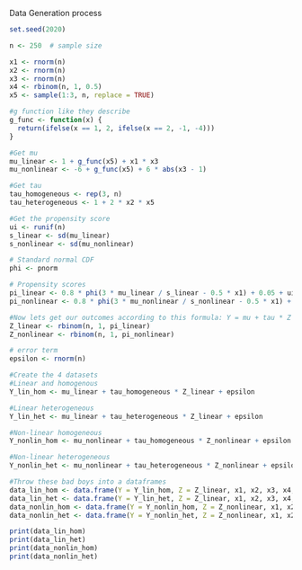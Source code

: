 Data Generation process


```r
set.seed(2020)

n <- 250  # sample size

x1 <- rnorm(n)
x2 <- rnorm(n)
x3 <- rnorm(n)
x4 <- rbinom(n, 1, 0.5)
x5 <- sample(1:3, n, replace = TRUE)
```

```r
#g function like they describe
g_func <- function(x) {
  return(ifelse(x == 1, 2, ifelse(x == 2, -1, -4)))
}
```

```r
#Get mu
mu_linear <- 1 + g_func(x5) + x1 * x3
mu_nonlinear <- -6 + g_func(x5) + 6 * abs(x3 - 1)
```

```r
#Get tau
tau_homogeneous <- rep(3, n)
tau_heterogeneous <- 1 + 2 * x2 * x5
```

```r
#Get the propensity score
ui <- runif(n)
s_linear <- sd(mu_linear)
s_nonlinear <- sd(mu_nonlinear)

# Standard normal CDF
phi <- pnorm

# Propensity scores
pi_linear <- 0.8 * phi(3 * mu_linear / s_linear - 0.5 * x1) + 0.05 + ui / 10
pi_nonlinear <- 0.8 * phi(3 * mu_nonlinear / s_nonlinear - 0.5 * x1) + 0.05 + ui / 10
```

```r
#Now lets get our outcomes according to this formula: Y = mu + tau * Z + rnorm(n)
Z_linear <- rbinom(n, 1, pi_linear)
Z_nonlinear <- rbinom(n, 1, pi_nonlinear)

# error term
epsilon <- rnorm(n)
```

```r
#Create the 4 datasets
#Linear and homogenous
Y_lin_hom <- mu_linear + tau_homogeneous * Z_linear + epsilon

#Linear heterogeneous
Y_lin_het <- mu_linear + tau_heterogeneous * Z_linear + epsilon

#Non-linear homogeneous
Y_nonlin_hom <- mu_nonlinear + tau_homogeneous * Z_nonlinear + epsilon

#Non-linear heterogeneous
Y_nonlin_het <- mu_nonlinear + tau_heterogeneous * Z_nonlinear + epsilon
```

```r
#Throw these bad boys into a dataframes
data_lin_hom <- data.frame(Y = Y_lin_hom, Z = Z_linear, x1, x2, x3, x4, x5)
data_lin_het <- data.frame(Y = Y_lin_het, Z = Z_linear, x1, x2, x3, x4, x5)
data_nonlin_hom <- data.frame(Y = Y_nonlin_hom, Z = Z_nonlinear, x1, x2, x3, x4, x5)
data_nonlin_het <- data.frame(Y = Y_nonlin_het, Z = Z_nonlinear, x1, x2, x3, x4, x5)
```

```r
print(data_lin_hom)
print(data_lin_het)
print(data_nonlin_hom)
print(data_nonlin_het)
```

